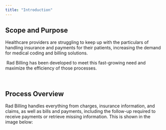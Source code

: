 ```yaml
---
title: "Introduction"
---
```


## Scope and Purpose

Healthcare providers are struggling to keep up with the particulars of handling insurance and payments for their patients, increasing the demand for medical coding and billing solutions.

 Rad Billing has been developed to meet this fast-growing need and maximize the efficiency of those processes.

 

## Process Overview

Rad Billing handles everything from charges, insurance information, and claims, as well as bills and payments, including the follow-up required to receive payments or retrieve missing information. This is shown in the image below:
